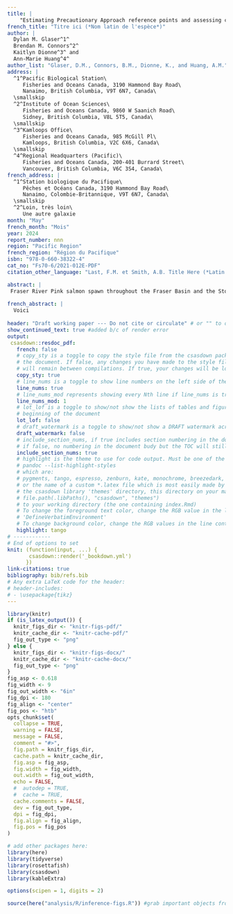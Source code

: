 ```yaml
---
title: |
    "Estimating Precautionary Approach reference points and assessing consequences of harvest control rules for Fraser River Pink Salmon (*Oncorhynchus gorbuscha*)"
french_title: "Titre ici (*Nom latin de l'espèce*)"
author: |
  Dylan M. Glaser^1^
  Brendan M. Connors^2^
  Kaitlyn Dionne^3^ and
  Ann-Marie Huang^4^
author_list: "Glaser, D.M., Connors, B.M., Dionne, K., and Huang, A.M."
address: |
  ^1^Pacific Biological Station\
     Fisheries and Oceans Canada, 3190 Hammond Bay Road\
     Nanaimo, British Columbia, V9T 6N7, Canada\
  \smallskip
  ^2^Institute of Ocean Sciences\
     Fisheries and Oceans Canada, 9860 W Saanich Road\
     Sidney, British Columbia, V8L 5T5, Canada\
  \smallskip
  ^3^Kamloops Office\
     Fisheries and Oceans Canada, 985 McGill Pl\
     Kamloops, British Columbia, V2C 6X6, Canada\
  \smallskip
  ^4^Regional Headquarters (Pacific)\
     Fisheries and Oceans Canada, 200-401 Burrard Street\
     Vancouver, British Columbia, V6C 3S4, Canada\
french_address: |
  ^1^Station biologique du Pacifique\
     Pêches et Océans Canada, 3190 Hammond Bay Road\
     Nanaimo, Colombie-Britannique, V9T 6N7, Canada\
  \smallskip
  ^2^Loin, très loin\
     Une autre galaxie
month: "May"
french_month: "Mois"
year: 2024
report_number: nnn
region: "Pacific Region"
french_region: "Région du Pacifique"
isbn: "978-0-660-38322-4"
cat_no: "Fs70-6/2021-012E-PDF"
citation_other_language: "Last, F.M. et Smith, A.B. Title Here (*Latin Species Name*). DFO Secr. can. des avis sci. du MPO. Doc. de rech 2019/nnn. iv + 13 p."

abstract: |
 Fraser River Pink salmon spawn throughout the Fraser Basin and the Stock Management Unit is comprised of a single Conservation Unit. Landslides have occurred causing migratory impediments to returning adults at different periods with the most notable being Hells Gate in 1914 and more recently the Big Bar Landslide discovered in 2019. Fraser Pink salmon survival is associated with sea-surface temperatures during early marine life, spring bloom timing, and the North Pacific Current, all of which are expected to change as the North Pacific warms as a result of climate change. Adult body size has declined over time, coincident with increasing abundances of salmon in the North Pacific, which has the potential to impact reproductive output as fecundity scales with female size. We fit a state-space spawner-recruitment model to available data to characterize stock dynamics and derive estimates of biological reference points to assess stock status. We then developed a simple closed-loop simulation model to quantify future expected biological and fishery performance of the current, and an illustrative alternative, harvest control rule (HCR). We estimated the proposed U0pper Stock Reference point of 80% $S_{MSY}$ to be 4.7m (3.37m-8.39m), the Limit Reference Point $S_{GEN}$ to be 1.81m (0.87m-4.25m), and the maximum removal reference rate ($U_{MSY}$) to be 0.55 (0.41-0.67). The most recent (2023) estimate of spawner abundance for Fraser Pink salmon is 9.58m suggesting the Stock Management Unit is in a “healthy” state. The existing HCR for Fraser Pinks has a very low probability (< 0.02) of the stock falling below its Limit Reference Point, and a relatively high probability (>0.70) of spawner abundance being above the Upper Stock Reference Point over the next 10 years. Assuming fisheries fully utilize allowable harvest, median annual harvest is projected to 1.51m over the same time period. Assessment of an illustrative alternative HCR, which is more strictly compliant with DFO’s Precautionary Approach Framework, had slightly better fishery performance but at the cost of poorer biological performance. Two robustness tests of the current HCR suggest that if stock productivity were to decline sharply and/or be depressed for a prolonged period the current HCR may have an unacceptably high probability of the stock falling below its Limit Reference Point and hence being at risk of serious and irreversible biological harm. We conclude with recommendations on re-assessment triggers and potential areas to focus future work.
  
french_abstract: |
  Voici 
  
header: "Draft working paper --- Do not cite or circulate" # or "" to omit
show_continued_text: true #added b/c of render error
output:
 csasdown::resdoc_pdf:
   french: false
   # copy_sty is a toggle to copy the style file from the csasdown package every time you compile
   # the document. If false, any changes you have made to the style file in your project
   # will remain between compilations. If true, your changes will be lost when you compile
   copy_sty: true
   # line_nums is a toggle to show line numbers on the left side of the page. 
   line_nums: true
   # line_nums_mod represents showing every Nth line if line_nums is true
   line_nums_mod: 1
   # lot_lof is a toggle to show/not show the lists of tables and figures at the
   # beginning of the document
   lot_lof: false
   # draft_watermark is a toggle to show/not show a DRAFT watermark across every page
   draft_watermark: false
   # include_section_nums, if true includes section numbering in the document body,
   # if false, no numbering in the document budy but the TOC will still show numbering
   include_section_nums: true
   # highlight is the theme to use for code output. Must be one of the list given by:
   # pandoc --list-highlight-styles
   # which are:
   # pygments, tango, espresso, zenburn, kate, monochrome, breezedark, haddock
   # or the name of a custom *.latex file which is most easily made by copying one from 
   # the csasdown library 'themes' directory, this directory on your machine:
   # file.path(.libPaths(), "csasdown", "themes")
   # to your working directory (the one containing index.Rmd)
   # To change the foreground text color, change the RGB value in the line containing
   # 'DefineVerbatimEnvironment'
   # To change background color, change the RGB values in the line containing 'shadecolor'
   highlight: tango
# ------------
# End of options to set
knit: (function(input, ...) {
       csasdown::render('_bookdown.yml')
      })
link-citations: true
bibliography: bib/refs.bib
# Any extra LaTeX code for the header:
# header-includes:
# - \usepackage{tikz}
---
```


```r
library(knitr)
if (is_latex_output()) {
  knitr_figs_dir <- "knitr-figs-pdf/"
  knitr_cache_dir <- "knitr-cache-pdf/"
  fig_out_type <- "png"
} else {
  knitr_figs_dir <- "knitr-figs-docx/"
  knitr_cache_dir <- "knitr-cache-docx/"
  fig_out_type <- "png"
}
fig_asp <- 0.618
fig_width <- 9
fig_out_width <- "6in"
fig_dpi <- 180
fig_align <- "center"
fig_pos <- "htb"
opts_chunk$set(
  collapse = TRUE,
  warning = FALSE,
  message = FALSE,
  comment = "#>",
  fig.path = knitr_figs_dir,
  cache.path = knitr_cache_dir,
  fig.asp = fig_asp,
  fig.width = fig_width,
  out.width = fig_out_width,
  echo = FALSE,
  #  autodep = TRUE,
  #  cache = TRUE,
  cache.comments = FALSE,
  dev = fig_out_type,
  dpi = fig_dpi,
  fig.align = fig_align,
  fig.pos = fig_pos
)
```

```r
# add other packages here:
library(here)
library(tidyverse)
library(rosettafish)
library(csasdown)
library(kableExtra)

options(scipen = 1, digits = 2)

source(here("analysis/R/inference-figs.R")) #grab important objects from analysis
```
